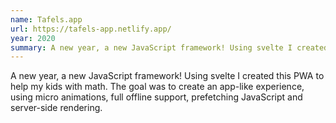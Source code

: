 ```yaml
---
name: Tafels.app
url: https://tafels-app.netlify.app/
year: 2020
summary: A new year, a new JavaScript framework! Using svelte I created this PWA to help my kids with math. The goal was to create an app-like experience, using micro animations, full offline support, prefetching JavaScript and server-side rendering.
---
```


A new year, a new JavaScript framework! Using svelte I created this PWA to help my kids with math. The goal was to create an app-like experience, using micro animations, full offline support, prefetching JavaScript and server-side rendering.
